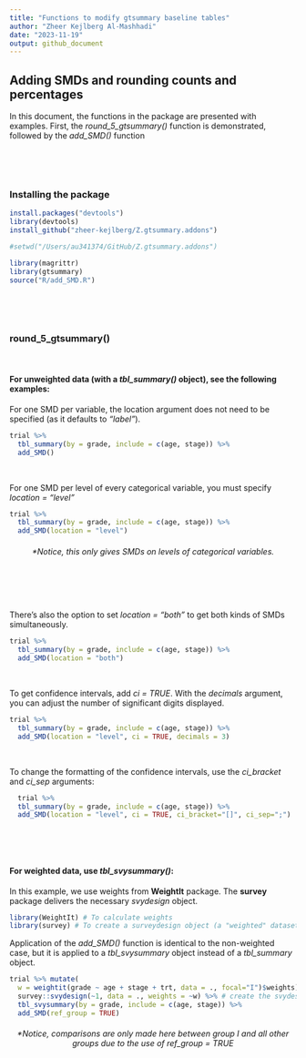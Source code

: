 ```yaml
---
title: "Functions to modify gtsummary baseline tables"
author: "Zheer Kejlberg Al-Mashhadi"
date: "2023-11-19"
output: github_document
---
```


## Adding SMDs and rounding counts and percentages

In this document, the functions in the package are presented with examples.
First, the *round_5_gtsummary()* function is demonstrated, followed by the *add_SMD()* function
  
<br>
  
<br>
  
### Installing the package

```r



install.packages("devtools")
library(devtools)
install_github("zheer-kejlberg/Z.gtsummary.addons")

```

```r

#setwd("/Users/au341374/GitHub/Z.gtsummary.addons")

library(magrittr)
library(gtsummary)
source("R/add_SMD.R")

```
  
<br>
    
<br>
  
### **round_5_gtsummary()**
  
<br>
  
#### For unweighted data (with a *tbl_summary()* object), see the following examples:

For one SMD per variable, the location argument does not need to be specified (as it defaults to *"label"*).
```r
trial %>% 
  tbl_summary(by = grade, include = c(age, stage)) %>%
  add_SMD()
```
  
<br>
  
For one SMD per level of every categorical variable, you must specify *location = "level"*
```r
trial %>% 
  tbl_summary(by = grade, include = c(age, stage)) %>%
  add_SMD(location = "level")
```
<center>
###### \*Notice, this only gives SMDs on levels of *categorical* variables.
</center>
\
  
<br> 
  
There's also the option to set *location = "both"* to get both kinds of SMDs simultaneously. 
```r
trial %>%
  tbl_summary(by = grade, include = c(age, stage)) %>%
  add_SMD(location = "both")

```
  
<br>
  
To get confidence intervals, add *ci = TRUE*. With the *decimals* argument, you can adjust the number of significant digits displayed.
```r
trial %>% 
  tbl_summary(by = grade, include = c(age, stage)) %>%
  add_SMD(location = "level", ci = TRUE, decimals = 3)
```
  
<br>
  
To change the formatting of the confidence intervals, use the *ci_bracket* and *ci_sep* arguments:
```r
  trial %>% 
  tbl_summary(by = grade, include = c(age, stage)) %>%
  add_SMD(location = "level", ci = TRUE, ci_bracket="[]", ci_sep=";")
```
  
<br>
  
<br>
  
#### For weighted data, use *tbl_svysummary()*:

In this example, we use weights from **WeightIt** package. The **survey** package delivers the necessary *svydesign* object.
```r

library(WeightIt) # To calculate weights
library(survey) # To create a surveydesign object (a "weighted" dataset)
```

Application of the *add_SMD()* function is identical to the non-weighted case, but it is applied to a *tbl_svysummary* object instead of a *tbl_summary* object.
```r
trial %>% mutate(
  w = weightit(grade ~ age + stage + trt, data = ., focal="I")$weights) %>% # create ATT weights
  survey::svydesign(~1, data = ., weights = ~w) %>% # create the svydesign object
  tbl_svysummary(by = grade, include = c(age, stage)) %>%
  add_SMD(ref_group = TRUE)

```
<center>
###### \*Notice, comparisons are only made here between *group I* and all other groups due to the use of *ref_group = TRUE*
</center>
